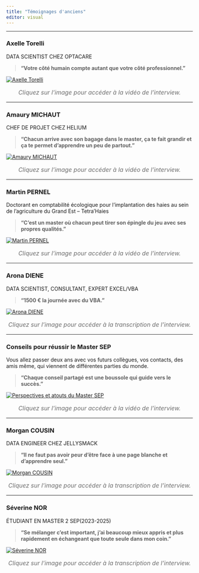 ```yaml
---
title: "Témoignages d'anciens"
editor: visual
---
```


------------------------------------------------------------------------

### **Axelle Torelli**

[DATA SCIENTIST CHEZ OPTACARE]{.poste}

> **“Votre côté humain compte autant que votre côté professionnel.”**

<a href="https://mediacenter.univ-reims.fr/videos/?video=MEDIA241214224141903"> <img src="Images/ance1.png" alt="Axelle Torelli" class="interview-image"/> </a>

<p style="text-align: center; font-style: italic; color: #6d6d6d; font-size: 1rem; margin-top: 1rem;">
Cliquez sur l'image pour accéder à la vidéo de l'interview.
</p>


------------------------------------------------------------------------

### **Amaury MICHAUT**

[CHEF DE PROJET CHEZ HELIUM]{.poste}

> **“Chacun arrive avec son bagage dans le master, ça te fait grandir et ça te permet d’apprendre un peu de partout.”**

<a href="https://mediacenter.univ-reims.fr/videos/?video=MEDIA241214224254155"> <img src="Images/ance2.png" alt="Amaury MICHAUT" class="interview-image"/> </a>

<p style="text-align: center; font-style: italic; color: #6d6d6d; font-size: 1rem; margin-top: 1rem;">
Cliquez sur l'image pour accéder à la vidéo de l'interview.
</p>


------------------------------------------------------------------------

### **Martin PERNEL**

[Doctorant en comptabilité écologique pour l’implantation des haies au sein de l’agriculture du Grand Est – Tetra'Haies]{.poste}

> **“C’est un master où chacun peut tirer son épingle du jeu avec ses propres qualités.”**

<a href="https://mediacenter.univ-reims.fr/videos/?video=MEDIA241214221124935">
  <img src="Images/martin.png" alt="Martin PERNEL" class="interview-image"/>
</a>
<p style="text-align: center; font-style: italic; color: #6d6d6d; font-size: 1rem; margin-top: 1rem;">
Cliquez sur l'image pour accéder à la vidéo de l'interview.
</p>



-------------------------------------------------------------------------



### **Arona DIENE**  
[DATA SCIENTIST, CONSULTANT, EXPERT EXCEL/VBA]{.poste}

> **“1500 € la journée avec du VBA.”**

<a href="https://univreimsfr-my.sharepoint.com/personal/severine_nor1_etudiant_univ-reims_fr/_layouts/15/onedrive.aspx?id=%2Fpersonal%2Fseverine%5Fnor1%5Fetudiant%5Funiv%2Dreims%5Ffr%2FDocuments%2FInterviews%5FMaster%5FSEP%2FRetranscription%20Arona%20%2Epdf&parent=%2Fpersonal%2Fseverine%5Fnor1%5Fetudiant%5Funiv%2Dreims%5Ffr%2FDocuments%5FInterviews%5FMaster%5FSEP&ga=1" target="_blank">
  <img src="Images/arona.png" alt="Arona DIENE" class="interview-image" />
</a>

<p style="text-align: center; font-style: italic; color: #6d6d6d; font-size: 1rem; margin-top: 1rem;">
Cliquez sur l'image pour accéder à la transcription de l'interview.
</p>
------------------------------------------------------------------------

### **Conseils pour réussir le Master SEP**

[Vous allez passer deux ans avec vos futurs collègues, vos contacts, des amis même, qui viennent de différentes parties du monde.]{.poste}

> **“Chaque conseil partagé est une boussole qui guide vers le succès.”**

<a href="https://mediacenter.univ-reims.fr/videos/?video=MEDIA241209100712913">
  <img src="Images/conseil.png" alt="Perspectives et atouts du Master SEP" class="interview-image"/>
</a>

<p style="text-align: center; font-style: italic; color: #6d6d6d; font-size: 1rem; margin-top: 1rem;">
Cliquez sur l'image pour accéder à la vidéo de l'interview.
</p>

----------------------------------------------------------------------------

### **Morgan COUSIN**  
[DATA ENGINEER CHEZ JELLYSMACK]{.poste}

> **“Il ne faut pas avoir peur d’être face à une page blanche et d’apprendre seul.”**

<a href="https://univreimsfr-my.sharepoint.com/personal/severine_nor1_etudiant_univ-reims_fr/_layouts/15/onedrive.aspx?id=%2Fpersonal%2Fseverine%5Fnor1%5Fetudiant%5Funiv%2Dreims%5Ffr%2FDocuments%2FInterviews%5FMaster%5FSEP%2FRetranscription%20Morgan%2Epdf&parent=%2Fpersonal%2Fseverine%5Fnor1%5Fetudiant%5Funiv%2Dreims%5Ffr%2FDocuments%5FInterviews%5FMaster%5FSEP&ga=1" target="_blank">
  <img src="Images/morgan.png" alt="Morgan COUSIN" class="interview-image" />
</a>

<p style="text-align: center; font-style: italic; color: #6d6d6d; font-size: 1rem; margin-top: 1rem;">
Cliquez sur l'image pour accéder à la transcription de l'interview.
</p>

----------------------------------------------------------------------------

### **Séverine NOR**  
[ÉTUDIANT EN MASTER 2 SEP(2023-2025)]{.poste}

> **“Se mélanger c’est important, j’ai beaucoup mieux appris et plus rapidement en échangeant que toute seule dans mon coin.”**

<a href="https://univreimsfr-my.sharepoint.com/personal/severine_nor1_etudiant_univ-reims_fr/_layouts/15/onedrive.aspx?id=%2Fpersonal%2Fseverine%5Fnor1%5Fetudiant%5Funiv%2Dreims%5Ffr%2FDocuments%2FInterviews%5FMaster%5FSEP%2FRetranscription%20S%C3%A9verine%20%20%2Epdf&parent=%2Fpersonal%2Fseverine%5Fnor1%5Fetudiant%5Funiv%2Dreims%5Ffr%2FDocuments%5FInterviews%5FMaster%5FSEP&ga=1" target="_blank">
  <img src="Images/M2.png" alt="Séverine NOR" class="interview-image" />
</a>

<p style="text-align: center; font-style: italic; color: #6d6d6d; font-size: 1rem; margin-top: 1rem;">
Cliquez sur l'image pour accéder à la transcription de l'interview.
</p>


